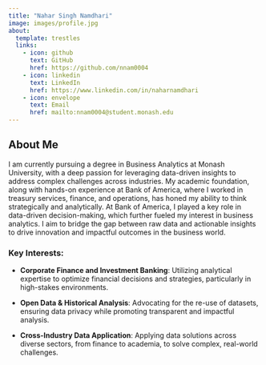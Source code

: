 ```yaml
---
title: "Nahar Singh Namdhari"
image: images/profile.jpg
about:
  template: trestles
  links:
    - icon: github
      text: GitHub
      href: https://github.com/nnam0004 
    - icon: linkedin
      text: LinkedIn
      href: https://www.linkedin.com/in/naharnamdhari 
    - icon: envelope
      text: Email
      href: mailto:nnam0004@student.monash.edu 
---
```


## About Me 

I am currently pursuing a degree in Business Analytics at Monash University, with a deep passion for leveraging data-driven insights to address complex challenges across industries. My academic foundation, along with hands-on experience at Bank of America, where I worked in treasury services, finance, and operations, has honed my ability to think strategically and analytically. At Bank of America, I played a key role in data-driven decision-making, which further fueled my interest in business analytics. I aim to bridge the gap between raw data and actionable insights to drive innovation and impactful outcomes in the business world.

### Key Interests:

- **Corporate Finance and Investment Banking**: Utilizing analytical expertise to optimize financial decisions and strategies, particularly in high-stakes environments.

- **Open Data & Historical Analysis**: Advocating for the re-use of datasets, ensuring data privacy while promoting transparent and impactful analysis.

- **Cross-Industry Data Application**: Applying data solutions across diverse sectors, from finance to academia, to solve complex, real-world challenges.

